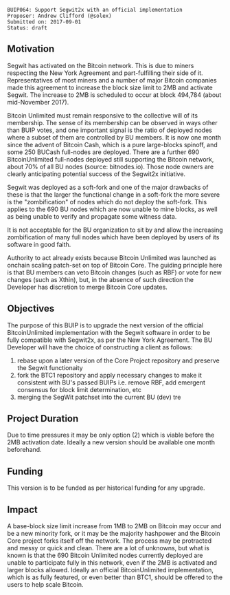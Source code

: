 <pre>
BUIP064: Support Segwit2x with an official implementation
Proposer: Andrew Clifford (@solex)
Submitted on: 2017-09-01
Status: draft
</pre>

==Motivation==

Segwit has activated on the Bitcoin network.
This is due to miners respecting the New York Agreement and part-fulfilling their side of it. Representatives of most miners and a number of major Bitcoin companies made this agreement to increase the block size limit to 2MB and activate Segwit. The increase to 2MB is scheduled to occur at block 494,784 (about mid-November 2017).

Bitcoin Unlimited must remain responsive to the collective will of its membership. The sense of its membership can be observed in ways other than BUIP votes, and one important signal is the ratio of deployed nodes where a subset of them are controlled by BU members. It is now one month since the advent of Bitcoin Cash, which is a pure large-blocks spinoff, and some 250 BUCash full-nodes are deployed. There are a further 690 BitcoinUnlimited full-nodes deployed still supporting the Bitcoin network, about 70% of all BU nodes (source: bitnodes.io). Those node owners are clearly anticipating potential success of the Segwit2x initiative.

Segwit was deployed as a soft-fork and one of the major drawbacks of these is that the larger the functional change in a soft-fork the more severe is the "zombification" of nodes which do not deploy the soft-fork. This applies to the 690 BU nodes which are now unable to mine blocks, as well as being unable to verify and propagate some witness data.

It is not acceptable for the BU organization to sit by and allow the increasing zombification of many full nodes which have been deployed by users of its software in good faith.

Authority to act already exists because Bitcoin Unlimited was launched as onchain scaling patch-set on top of Bitcoin Core. The guiding principle here is that BU members can veto Bitcoin changes (such as RBF) or vote for new changes (such as Xthin), but, in the absence of such direction the Developer has discretion to merge Bitcoin Core updates.

==Objectives==

The purpose of this BUIP is to upgrade the next version of the official BitcoinUnlimited implementation with the Segwit software in order to be fully compatible with Segwit2x, as per the New York Agreement.
The BU Developer will have the choice of constructing a client as follows:
<ol style="list-style-type:lower-alpha">
  <li> rebase upon a later version of the Core Project repository and preserve the Segwit functionaity</li>
  <li> fork the BTC1 repository and apply necessary changes to make it consistent with BU's passed BUIPs i.e. remove RBF, add emergent consensus for block limit determination, etc</li>
  <li> merging the SegWit patchset into the current BU (dev) tre</li>
</ol>

==Project Duration==

Due to time pressures it may be only option (2) which is viable before the 2MB activation date. Ideally a new version should be available one month beforehand.

==Funding==

This version is to be funded as per historical funding for any upgrade.

==Impact==

A base-block size limit increase from 1MB to 2MB on Bitcoin may occur and be a new minority fork, or it may be the majority hashpower and the Bitcoin Core project forks itself off the network. The process may be protracted and messy or quick and clean. There are a lot of unknowns, but what is known is that the 690 Bitcoin Unlimited nodes currently deployed are unable to participate fully in this network, even if the 2MB is activated and larger blocks allowed. Ideally an official BitcoinUnlimited implementation, which is as fully featured, or even better than BTC1, should be offered to the users to help scale Bitcoin.
